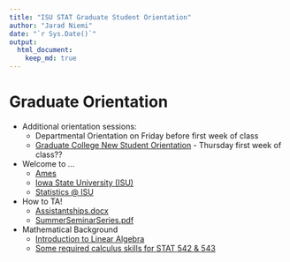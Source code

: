 ```yaml
---
title: "ISU STAT Graduate Student Orientation"
author: "Jarad Niemi"
date: "`r Sys.Date()`"
output: 
  html_document:
    keep_md: true
---
```


# Graduate Orientation 

- Additional orientation sessions:
  - Departmental Orientation on Friday before first week of class
  - [Graduate College New Student Orientation](https://www.grad-college.iastate.edu/student/orientation/) - Thursday first week of class??


- Welcome to ...
  - [Ames](ames.html)
  - [Iowa State University (ISU)](isu.html)
  - [Statistics @ ISU](stat.html)
- How to TA!
  - [Assistantships.docx](files/Assistantships.docx)
  - [SummerSeminarSeries.pdf](files/SummerSeminarSeries.pdf)
- Mathematical Background
  - [Introduction to Linear Algebra](files/StatLinearAlgebraIntro.pdf)
  - [Some required calculus skills for STAT 542 & 543](files/STAT542_543_Calculus.pdf)
